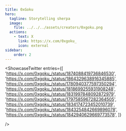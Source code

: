 ```yaml
---
title: 0xGoku
hero:
  tagline: Storytelling sherpa
  image: 
    file: ../../../assets/creators/0xgoku.png
  actions:
    - text: X
      link: https://x.com/0xgoku_
      icon: external
sidebar:
    order: 2
---
```



<ShowcaseTwitter
  entries={[
    'https://x.com/0xgoku_/status/1874088419736846530',
    'https://x.com/0xgoku_/status/1864329638916345885',
    'https://x.com/0xgoku_/status/1780940377597350294',
    'https://x.com/0xgoku_/status/1818699255931908248',
    'https://x.com/0xgoku_/status/1831997848092872979',
    'https://x.com/0xgoku_/status/1797585967282364505',
    'https://x.com/0xgoku_/status/1834174723452010739',
    'https://x.com/0xgoku_/status/1843254842669896078',
    'https://x.com/0xgoku_/status/1842940629669773578',
  ]}

/>
 <script async src="https://platform.twitter.com/widgets.js" charset="utf-8"></script>